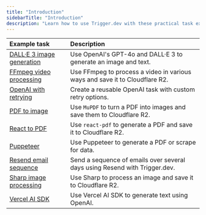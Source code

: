 ```yaml
---
title: "Introduction"
sidebarTitle: "Introduction"
description: "Learn how to use Trigger.dev with these practical task examples."
---
```


| Example task                                                  | Description                                                                 |
| :------------------------------------------------------------ | :-------------------------------------------------------------------------- |
| [DALL·E 3 image generation](/examples/dall-e3-generate-image) | Use OpenAI's GPT-4o and DALL·E 3 to generate an image and text.             |
| [FFmpeg video processing](/examples/ffmpeg-video-processing)  | Use FFmpeg to process a video in various ways and save it to Cloudflare R2. |
| [OpenAI with retrying](/examples/open-ai-with-retrying)       | Create a reusable OpenAI task with custom retry options.                    |
| [PDF to image](/examples/pdf-to-image)                        | Use `MuPDF` to turn a PDF into images and save them to Cloudflare R2.       |
| [React to PDF](/examples/react-pdf)                           | Use `react-pdf` to generate a PDF and save it to Cloudflare R2.             |
| [Puppeteer](/examples/puppeteer)                              | Use Puppeteer to generate a PDF or scrape for data.                         |
| [Resend email sequence](/examples/resend-email-sequence)      | Send a sequence of emails over several days using Resend with Trigger.dev.  |
| [Sharp image processing](/examples/sharp-image-processing)    | Use Sharp to process an image and save it to Cloudflare R2.                 |
| [Vercel AI SDK](/examples/vercel-ai-sdk)                      | Use Vercel AI SDK to generate text using OpenAI.                            |
